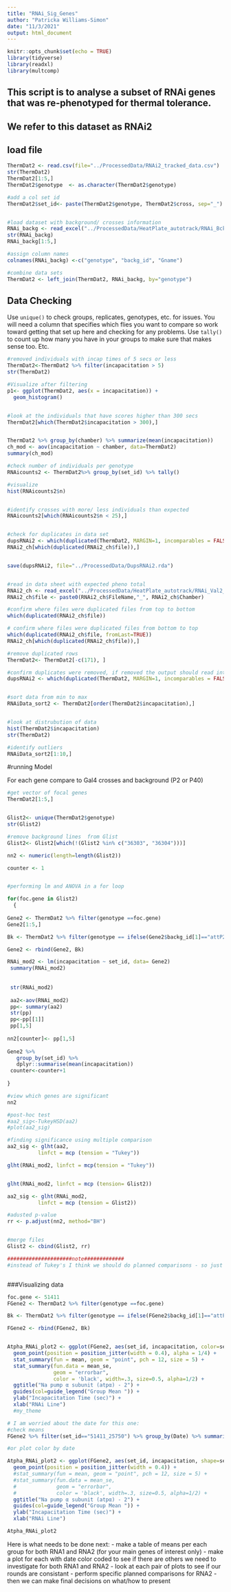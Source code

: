 ```yaml
---
title: "RNAi_Sig_Genes"
author: "Patricka Williams-Simon"
date: "11/3/2021"
output: html_document
---
```


```r
knitr::opts_chunk$set(echo = TRUE)
library(tidyverse)
library(readxl)
library(multcomp)
```

## This script is to analyse a subset of RNAi genes that was re-phenotyped for thermal tolerance.
## We refer to this dataset as RNAi2

## load file 
```r
ThermDat2 <- read.csv(file="../ProcessedData/RNAi2_tracked_data.csv")
str(ThermDat2)
ThermDat2[1:5,]
ThermDat2$genotype  <- as.character(ThermDat2$genotype)

#add a col set id 
ThermDat2$set_id<- paste(ThermDat2$genotype, ThermDat2$cross, sep="_")


#load dataset with background/ crosses information
RNAi_backg <- read_excel("../ProcessedData/HeatPlate_autotrack/RNAi_Bckg.xlsx")
str(RNAi_backg)
RNAi_backg[1:5,]

#assign column names
colnames(RNAi_backg) <-c("genotype", "backg_id", "Gname")

#combine data sets
ThermDat2 <- left_join(ThermDat2, RNAi_backg, by="genotype")

```

## Data Checking

Use `unique()` to check groups, replicates, genotypes, etc. for issues. You will need a column that specifies which flies you want to compare so work toward getting that set up here and checking for any problems. Use `tally()` to count up how many you have in your groups to make sure that makes sense too. Etc.


```r


#removed individuals with incap times of 5 secs or less
ThermDat2<-ThermDat2 %>% filter(incapacitation > 5)
str(ThermDat2)

#Visualize after filtering 
p1<- ggplot(ThermDat2, aes(x = incapacitation)) +
  geom_histogram()


#look at the individuals that have scores higher than 300 secs
ThermDat2[which(ThermDat2$incapacitation > 300),]


ThermDat2 %>% group_by(chamber) %>% summarize(mean(incapacitation))
ch_mod <- aov(incapacitation ~ chamber, data=ThermDat2)
summary(ch_mod)

#check number of individuals per genotype 
RNAicounts2 <- ThermDat2%>% group_by(set_id) %>% tally()

#visualize 
hist(RNAicounts2$n)


#identify crosses with more/ less individuals than expected
RNAicounts2[which(RNAicounts2$n < 25),]


#check for duplicates in data set
dupsRNAi2 <- which(duplicated(ThermDat2, MARGIN=1, incomparables = FALSE ))
RNAi2_ch[which(duplicated(RNAi2_ch$file)),]


save(dupsRNAi2, file="../ProcessedData/DupsRNAi2.rda")


#read in data sheet with expected pheno total
RNAi2_ch <- read_excel("../ProcessedData/HeatPlate_autotrack/RNAi_Val2_Chmb_positions.xlsx")
RNAi2_ch$file <- paste0(RNAi2_ch$FileName,"_", RNAi2_ch$Chamber)

#confirm where files were duplicated files from top to bottom
which(duplicated(RNAi2_ch$file))

# confirm where files were duplicated files from bottom to top
which(duplicated(RNAi2_ch$file, fromLast=TRUE))
RNAi2_ch[which(duplicated(RNAi2_ch$file)),]

#remove duplicated rows 
ThermDat2<- ThermDat2[-c(171), ]

#confirm duplicates were removed, if removed the output should read integer(0) 
dupsRNAi2 <- which(duplicated(ThermDat2, MARGIN=1, incomparables = FALSE ))


#sort data from min to max
RNAiData_sort2 <- ThermDat2[order(ThermDat2$incapacitation),]


#look at distrubution of data
hist(ThermDat2$incapacitation)
str(ThermDat2)

#identify outliers
RNAiData_sort2[1:10,]

```

#running Model

For each gene compare to Gal4 crosses and background (P2 or P40)

```r

#get vector of focal genes
ThermDat2[1:5,]


Glist2<- unique(ThermDat2$genotype)
str(Glist2)

#remove background lines  from Glist 
Glist2<- Glist2[which(!(Glist2 %in% c("36303", "36304")))]

nn2 <- numeric(length=length(Glist2))

counter <- 1


#performing lm and ANOVA in a for loop

for(foc.gene in Glist2)
  {
  
Gene2 <- ThermDat2 %>% filter(genotype ==foc.gene)
Gene2[1:5,]

Bk <- ThermDat2 %>% filter(genotype == ifelse(Gene2$backg_id[1]=="attP2",36303,36304))

Gene2 <- rbind(Gene2, Bk)

RNAi_mod2 <- lm(incapacitation ~ set_id, data= Gene2)
 summary(RNAi_mod2)
 
 
 str(RNAi_mod2)
 
 aa2<-aov(RNAi_mod2)
 pp<- summary(aa2)
 str(pp)
 pp<-pp[[1]] 
 pp[1,5]
 
nn2[counter]<- pp[1,5]
 
Gene2 %>% 
   group_by(set_id) %>%
   dplyr::summarise(mean(incapacitation))
 counter<-counter+1
 
}

#view which genes are significant
nn2

#post-hoc test 
#aa2_sig<-TukeyHSD(aa2)
#plot(aa2_sig)

#finding significance using multiple comparison 
aa2_sig <- glht(aa2, 
          linfct = mcp (tension = "Tukey"))

glht(RNAi_mod2, linfct = mcp(tension = "Tukey"))


glht(RNAi_mod2, linfct = mcp (tension= Glist2))

aa2_sig <- glht(RNAi_mod2, 
          linfct = mcp (tension = Glist2))

#adusted p-value 
rr <- p.adjust(nn2, method="BH")


#merge files 
Glist2 <- cbind(Glist2, rr)

#####################note#############
#instead of Tukey's I think we should do planned comparisons - so just compare the correct background to the matched RNAi cross (e.g. 36304_25750 compared to 51411_25750). Use the multicomp package and the function ghlt - you can specify which comparisons to do - look at the examples in the help file and try google too



```

###Visualizing data 
```r

foc.gene <- 51411
FGene2 <- ThermDat2 %>% filter(genotype ==foc.gene)

Bk <- ThermDat2 %>% filter(genotype == ifelse(FGene2$backg_id[1]=="attP2",36303,36304))

FGene2 <- rbind(FGene2, Bk)


Atpha_RNAi_plot2 <- ggplot(FGene2, aes(set_id, incapacitation, color=set_id )) +
  geom_point(position = position_jitter(width = 0.4), alpha = 1/4) +
  stat_summary(fun = mean, geom = "point", pch = 12, size = 5) +
  stat_summary(fun.data = mean_se, 
               geom = "errorbar", 
               color = 'black', width=.3, size=0.5, alpha=1/2) +
  ggtitle("Na pump α subunit (atpα) - 2") +
  guides(col=guide_legend("Group Mean ")) +
  ylab("Incapacitation Time (sec)") +
  xlab("RNAi Line") 
  #my_theme

# I am worried about the date for this one:
#check means
FGene2 %>% filter(set_id=="51411_25750") %>% group_by(Date) %>% summarise(mean(incapacitation))

#or plot color by date

Atpha_RNAi_plot2 <- ggplot(FGene2, aes(set_id, incapacitation, shape=set_id , color=Date)) +
  geom_point(position = position_jitter(width = 0.4)) +
  #stat_summary(fun = mean, geom = "point", pch = 12, size = 5) +
  #stat_summary(fun.data = mean_se, 
  #             geom = "errorbar", 
  #             color = 'black', width=.3, size=0.5, alpha=1/2) +
  ggtitle("Na pump α subunit (atpα) - 2") +
  guides(col=guide_legend("Group Mean ")) +
  ylab("Incapacitation Time (sec)") +
  xlab("RNAi Line") 

Atpha_RNAi_plot2

```


Here is what needs to be done next:
- make a table of means per each group for both RNA1 and RNA2 (for your main genes of interest only)
- make a plot for each with date color coded to see if there are others we need to investigate for both RNA1 and RNA2
- look at each pair of plots to see if our rounds are consistant 
- perform specific planned comparisons for RNA2
- then we can make final decisions on what/how to present

